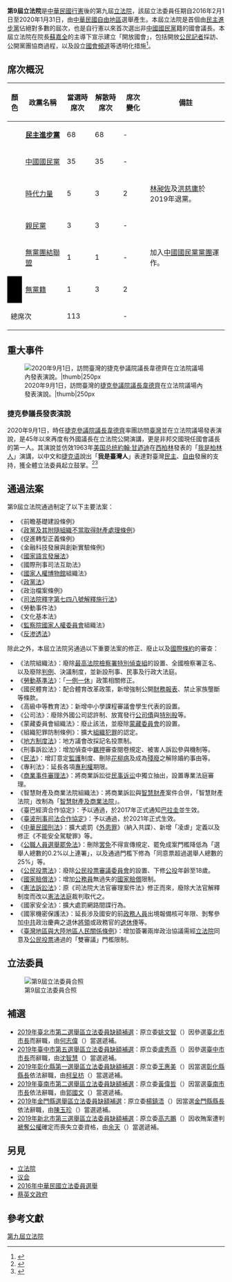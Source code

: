 {{NoteTA
| G1 = PresidentsUS|zh-hans: 维斯特奇尔; zh-hant:韋德齊;
}}{{Infobox legislative term
| name                  = [[File:ROC_Legislative_Yuan_Seal.svg|20px]] 第9屆立法院
| image                 = LegislativeYuan1080316.svg
| image_size            = 300px
| caption               = 解散前的席次分布
| jurisdiction          = {{ROC-TWN}}
| election              = [[2016年中華民國立法委員選舉|2016年中華民國立法委員選舉]]
| government            = {{legend|#1B9431|{{DPP}}（68）}}
| opposition            = {{legend|#000095|{{KMT}}（35）}} {{legend|#FBBE01|{{TNPP}}（3）}}{{legend|#ff6600|{{PFP}}（3）}}{{legend|#C20F51|{{NPSU}}（1）}}{{legend|#999999|{{NONP}}（3）}}
| term_start            = {{Start date|2016|02|01|df=y}}
| term_end              = {{End date|2020|01|31|df=y}}
| before                = [[第八屆立法院|第8屆]]
| after                 = [[第十屆立法院|第10屆]]
| chamber1              = 基本資訊
| chamber1_leader1_type = [[立法院院長|院長]]
| chamber1_leader1      = [[蘇嘉全|蘇嘉全]]（{{DPP}}）
| chamber1_leader2_type = 副院長
| chamber1_leader2      = [[蔡其昌|蔡其昌]]（{{DPP}}）
| chamber1_leader3_type = [[立法院秘書長|秘書長]]
| chamber1_leader3      = [[林志嘉|林志嘉]]（{{TSU}}）
| chamber1_leader4_type = 黨團
| chamber1_leader4      = {{ubl|[[民主進步黨立法院黨團|民主進步黨黨團]]|[[中國國民黨立法院黨團|中國國民黨黨團]]|[[時代力量立法院黨團|時代力量黨團]]|[[亲民党立法院党团列表|親民黨黨團]]}}
}}

'''第9屆立法院'''是[[中華民國|中華民國]][[行憲|行憲]]後的第九屆[[立法院|立法院]]，該屆立法委員任期自2016年2月1日至2020年1月31日，由[[臺灣地區|中華民國自由地區]]選舉產生。本屆立法院是首個由[[民主進步黨|民主進步黨]]佔絕對多數的屆次，也是自行憲以來首次選出非[[中國國民黨|中國國民黨]]籍的國會議長。本屆立法院在院長[[蘇嘉全|蘇嘉全]]的主導下宣示建立「開放國會」，包括開放[[民間記者|公民記者]]採訪、公開黨團協商過程，以及設立[[國會頻道_(中華民國)|國會頻道]]等透明化措施<ref>{{Cite news|url=https://www.bbc.com/zhongwen/trad/china/2016/02/160202_tw-legislative_yuan_future|title=台立法院提前至19日開議 稱將「公開透明」|publisher=BBC中文網|date=2016-02-02}}</ref>。

== 席次概況 ==
{| class="wikitable" style="text-align:center;"
! width="020" |顏色
! width="150" |政黨名稱
! width="080" |當選時席次
! width="080" |解散時席次
! width="080" |席次變化
! width="300" |備註
|-
| style="background-color: {{Party meta/color/民主進步黨}}; color: white;" | 
| align="left" | '''[[民主進步黨|民主進步黨]]'''
| 68
| 68
| -
|
|-
| style="background-color: {{Party meta/color/中國國民黨}}; color: white;" | 
| align="left" | [[中國國民黨|中國國民黨]]
| 35
| 35
| -
|
|-
| style="background-color: {{Party meta/color/時代力量}}; color: white;" | 
| align="left" | [[時代力量|時代力量]]
| 5
| 3
| {{decrease}}2
| align="left" | [[林昶佐|林昶佐]]及[[洪慈庸|洪慈庸]]於2019年退黨。
|-
| style="background-color: {{Party meta/color/親民黨}}; color: white;" | 
| align="left" | [[親民黨|親民黨]]
| 3
| 3
| -
|
|-
| style="background-color: {{Party meta/color/無黨團結聯盟}}; color: white;" | 
| align="left" | [[無黨團結聯盟|無黨團結聯盟]]
| 1
| 1
| -
| align="left" | 加入[[中國國民黨立法院黨團|中國國民黨黨團]]運作。
|-
| style="background-color: black; color: white;" | 
| align="left" | [[無黨籍|無黨籍]]
| 1
| 3
| {{increase}}2
|
|-
! colspan="2" | 總席次
| colspan="2" | 113
| -
| 
|}
{{Small|註：'''粗體字'''者為執政黨。}}

== 重大事件 ==
[[File:2020-09-01_Miloš_Vystrčil_in_Taiwan_06.jpg|2020年9月1日，訪問臺灣的[[捷克參議院議長]][[米洛什·维斯特奇尔|韋德齊]]在立法院議場內發表演說。|thumb|250px]]

=== 捷克參議長發表演說 ===
{{See also|2020年韋德齊訪臺}}
2020年9月1日，時任[[捷克參議院議長|捷克參議院議長]][[米洛什·维斯特奇尔|韋德齊]]率團訪問[[臺灣|臺灣]]並在立法院議場發表演說，是45年以來再度有外國議長在立法院公開演講，更是非邦交國現任國會議長的第一人。其演說並仿效1963年[[美国总统|美国总统]][[约翰·肯尼迪|約翰·甘迺迪]]在[[西柏林|西柏林]]發表的「[[我是柏林人|我是柏林人]]」演講，以中文和[[捷克语|捷克语]]說出「'''我是臺灣人'''」表達對臺灣[[民主|民主]]、[[自由|自由]]發展的支持，獲全體立法委員起立鼓掌。<ref>{{Cite press|url=https://www.ly.gov.tw/Pages/Detail.aspx?nodeid=5255&pid=202513|title=捷克參議院韋德齊參議長演說稿全文 (Speech of Mr Miloš Vystrčil, the President of the Czech Senate)|date=2020-09-01|publisher=立法院}}</ref><ref>{{Cite news|url=https://news.cts.com.tw/cts/politics/202009/202009012012298.html|title=引用甘迺迪名言 捷克議長:我台灣人!|publisher=華視新聞網|date=2020-09-01}}</ref>

== 通過法案 ==
第9屆立法院通過制定了以下主要法案：

* 《前瞻基礎建設條例》
* 《[[政黨及其附隨組織不當取得財產處理條例|政黨及其附隨組織不當取得財產處理條例]]》
* 《促進轉型正義條例》
* 《金融科技發展與創新實驗條例》
* 《[[國家語言發展法|國家語言發展法]]》
* 《國際刑事司法互助法》
* 《[[國家人權博物館|國家人權博物館]]組織法》
* 《[[政黨法|政黨法]]》
* 《政治檔案條例》
* 《[[司法院釋字第七四八號解釋施行法|司法院釋字第七四八號解釋施行法]]》
* 《勞動事件法》
* 《文化基本法》
* 《[[監察院國家人權委員會|監察院國家人權委員會]]組織法》
* 《[[反渗透法|反渗透法]]》

除此之外，本屆立法院另通過以下重要法案的修正、廢止以及[[条约|國際條約]]的審查：

* 《法院組織法》：廢除[[最高法院檢察署特別偵查組|最高法院檢察署特別偵查組]]的設置、全國檢察署正名、以及廢除[[判決先例|判例]]、決議制度，並新設刑事、民事及行政大法庭。
* 《[[勞動基準法_(中華民國)|勞動基準法]]》：「[[一例一休|一例一休]]」政策相關修正。
* 《國民體育法》：配合體育改革政策，新增強制公開[[財務報表|財務報表]]、禁止家族壟斷等條款。
* 《高級中等教育法》：新增中小學課程審議會學生代表的設置。
* 《公司法》：廢除外國公司認許制、放寬發行[[公司債券|公司債]]與[[優先股|特別股]]等。
* 《蒙藏委員會組織法》：廢止該法，並廢除[[蒙藏委員會|蒙藏委員會]]的設置。
* 《組織犯罪防制條例》：擴大[[有組織犯罪|組織犯罪]]的認定。
* 《[[地方制度法|地方制度法]]》：地方議會改採記名投票制。
* 《刑事訴訟法》：增加偵查中[[羈押|羈押]]審查閱卷規定、被害人訴訟參與機制等。
* 《[[民法_(中華民國)|民法]]》：增訂意定[[監護人|監護]]制度、刪除[[性傳染病|花柳病]]及成為[[身心障礙|殘廢]]之解除婚約事由等。
* 《專利法》：延長各項[[专利|專利權]]期限。
* 《[[商業事件審理法|商業事件審理法]]》：將商業訴訟從[[民事诉讼|民事诉讼]]中獨立抽出，設置專業法庭審理。
* 《智慧財產及商業法院組織法》：將商業訴訟與[[知识产权|智慧財產]]案件合併，「智慧財產法院」改制為「[[智慧財產及商業法院|智慧財產及商業法院]]」。
* 《臺巴經濟合作協定》：予以通過，於2017年正式通知[[巴拉圭|巴拉圭]]並生效。
* 《[[臺波刑事司法合作協定|臺波刑事司法合作協定]]》：予以通過，於2021年正式生效。
* 《[[中華民國刑法|中華民國刑法]]》：擴大處罰《[[叛國|外患罪]]》（納入共諜）、新增「凌虐」定義以及修正《不能安全駕駛罪》等。
* 《[[公職人員選舉罷免法|公職人員選舉罷免法]]》：刪除[[罢免|罢免]]不得宣傳規定、罷免成案門檻降低為「選舉人總數的0.2%以上連署」，以及通過門檻下修為「同意票超過選舉人總數的25%」等。
* 《[[公民投票法|公民投票法]]》：廢除[[行政院公民投票審議委員會|公民投票審議委員會]]的設置、下修[[公民投票|公投]]年齡至18歲。
* 《[[國家賠償法_(中華民國)|國家賠償法]]》：增加[[公務員|公務員]]無過失的[[國家賠償|國家賠償]]限制。
* 《[[憲法訴訟法|憲法訴訟法]]》：原《司法院大法官審理案件法》修正而來，廢除大法官解釋制度而改以[[憲法法庭|憲法法庭]]裁判取代之。
* 《國家安全法》：擴大處罰網路間諜行為。
* 《國家機密保護法》：延長涉及國安的前[[政务官|政務人員]]出境報備核可年限、剝奪參加[[中国共产党|中共]]政治慶典之退休[[將軍_(軍銜)|將領]]或政務官的[[退休金|退休俸]]等。
* 《[[臺灣地區與大陸地區人民關係條例|臺灣地區與大陸地區人民關係條例]]》：增加簽署兩岸政治協議需經[[立法院|立法院]]同意及[[公民投票|公民投票]]通過的「雙審議」門檻限制。

== 立法委員 ==
{{main|第九屆立法院立法委員名單}}
[[File:立法院105年2月份活動_(1).jpg|第9屆立法委員合照]]

== 補選 ==

* [[2019年臺北市第二選舉區立法委員缺額補選|2019年臺北市第二選舉區立法委員缺額補選]]：原立委[[姚文智|姚文智]]（{{DPP}}）因參選[[臺北市市長|臺北市市長]]而辭職，由[[何志偉|何志偉]]（{{DPP}}）當選遞補。
* [[2019年臺中市第五選舉區立法委員缺額補選|2019年臺中市第五選舉區立法委員缺額補選]]：原立委[[盧秀燕|盧秀燕]]（{{KMT}}）因參選[[臺中市市長|臺中市市長]]而辭職，由[[沈智慧_(臺灣)|沈智慧]]（{{KMT}}）當選遞補。
* [[2019年彰化縣第一選舉區立法委員缺額補選|2019年彰化縣第一選舉區立法委員缺額補選]]：原立委[[王惠美|王惠美]]（{{KMT}}）因當選[[彰化縣縣長|彰化縣縣長]]依法辭職，由[[柯呈枋|柯呈枋]]（{{KMT}}）當選遞補。
* [[2019年臺南市第二選舉區立法委員缺額補選|2019年臺南市第二選舉區立法委員缺額補選]]：原立委[[黃偉哲|黃偉哲]]（{{DPP}}）因當選[[臺南市市長|臺南市市長]]依法辭職，由[[郭國文|郭國文]]（{{DPP}}）當選遞補。
* [[2019年金門縣選舉區立法委員缺額補選|2019年金門縣選舉區立法委員缺額補選]]：原立委[[楊鎮浯|楊鎮浯]]（{{KMT}}）因當選[[金門縣縣長|金門縣縣長]]依法辭職，由[[陳玉珍_(金門)|陳玉珍]]（{{Nonp}}）當選遞補。
* [[2019年新北市第三選舉區立法委員缺額補選|2019年新北市第三選舉區立法委員缺額補選]]：原立委[[高志鵬|高志鵬]]（{{DPP}}）因收賄案遭判[[褫奪公權|褫奪公權]]確定而喪失立委資格，由[[余天|余天]]（{{DPP}}）當選遞補。

== 另見 ==
* [[立法院|立法院]]
* [[议会|议会]]
* [[2016年中華民國立法委員選舉|2016年中華民國立法委員選舉]]
* [[蔡英文政府|蔡英文政府]]

{{start box}}
{{s-before|[[第八屆立法院|第八屆立法院]]}}
{{s-title|[[行憲|行憲]]以後的[[立法院|立法院]]|2016年2月1日－2020年1月31日}}
{{s-after|[[第十屆立法院|第十屆立法院]]}}
{{end box}}

== 參考文獻 ==
{{Reflist}}

{{中华民国中央立法机构}}

[[Category:第九屆立法院|]]